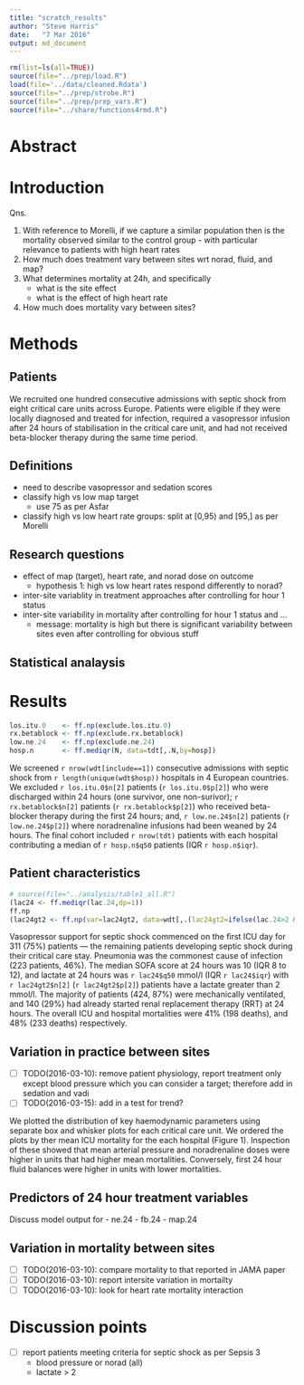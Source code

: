 ```yaml
---
title: "scratch_results"
author: "Steve Harris"
date:	"7 Mar 2016"
output: md_document
---
```


```r
rm(list=ls(all=TRUE))
source(file="../prep/load.R")
load(file='../data/cleaned.Rdata')
source(file="../prep/strobe.R")
source(file="../prep/prep_vars.R")
source(file="../share/functions4rmd.R")
```

# Abstract

# Introduction


Qns.

1. With reference to Morelli, if we capture a similar population then is the mortality observed similar to the control group - with particular relevance to patients with high heart rates
2. How much does treatment vary between sites wrt norad, fluid, and map?
3. What determines mortality at 24h, and specifically
	- what is the site effect
	- what is the effect of high heart rate
3. How much does mortality vary between sites?

# Methods

## Patients

We recruited one hundred consecutive admissions with septic shock from eight critical care units across Europe. Patients were eligible if they were locally diagnosed and treated for infection, required a vasopressor infusion after 24 hours of stabilisation in the critical care unit, and had not received beta-blocker therapy during the same time period.

<!-- Morelli criteria to compare in table

- age < 18
- beta-blockers prior to randomisation
- cardiac index < 2.2 with high LAP
- significant valvular heart disease
 -->

## Definitions

- need to describe vasopressor and sedation scores
- classify high vs low map target
	- use 75 as per Asfar
- classify high vs low heart rate groups: split at [0,95) and [95,] as per Morelli

## Research questions

- effect of map (target), heart rate, and norad dose on outcome
	+ hypothesis 1: high vs low heart rates respond differently to norad?
- inter-site variablity in treatment approaches after controlling for hour 1 status
- inter-site variability in mortality after controlling for hour 1 status and ...
	+ message: mortality is high but there is significant variability between sites  even after controlling for obvious stuff

## Statistical analaysis	



# Results
```r

los.itu.0    <- ff.np(exclude.los.itu.0)
rx.betablock <- ff.np(exclude.rx.betablock)
low.ne.24    <- ff.np(exclude.ne.24)
hosp.n       <- ff.mediqr(N, data=tdt[,.N,by=hosp])
```

We screened `r nrow(wdt[include==1])` consecutive admissions with septic shock from `r length(unique(wdt$hosp))` hospitals in 4 European countries. We excluded `r los.itu.0$n[2]` patients (`r los.itu.0$p[2]`) who were discharged within 24 hours (one survivor, one non-surivor); `r rx.betablock$n[2]` patients (`r rx.betablock$p[2]`) who received beta-blocker therapy during the first 24 hours; and, `r low.ne.24$n[2]` patients (`r low.ne.24$p[2]`) where noradrenaline infusions had been weaned by 24 hours. The final cohort included `r nrow(tdt)` patients with each hospital contributing a median of `r hosp.n$q50` patients (IQR `r hosp.n$iqr`).

## Patient characteristics

```r
# source(file="../analysis/table1_all.R")
(lac24 <- ff.mediqr(lac.24,dp=1))
ff.np
(lac24gt2 <- ff.np(var=lac24gt2, data=wdt[,.(lac24gt2=ifelse(lac.24>2 & !is.na(lac.24),1,0))], dp=0)) 
```
<!-- see Table 1 -->

Vasopressor support for septic shock commenced on the first ICU day for 311 (75%) patients --- the remaining patients developing septic shock during their critical care stay. Pneumonia was the commonest cause of infection (223 patients, 46%). The median SOFA score at 24 hours was 10 (IQR 8 to 12), and lactate at 24 hours was `r lac24$q50` mmol/l (IQR `r lac24$iqr`) with `r lac24gt2$n[2]` (`r lac24gt2$p[2]`) patients have a lactate greater than 2 mmol/l. The majority of patients (424, 87%) were mechanically ventilated, and 140 (29%) had already started renal replacement therapy (RRT) at 24 hours. The overall ICU and hospital mortalities were 41% (198 deaths), and 48% (233 deaths) respectively. 


## Variation in practice between sites

- [ ] TODO(2016-03-10): remove patient physiology, report treatment only except blood pressure which you can consider a target; therefore add in sedation and vadi
- [ ] TODO(2016-03-15): add in a test for trend?

We plotted the distribution of key haemodynamic parameters using separate box and whisker plots for each critical care unit. We ordered the plots by ther mean ICU mortality for the each hospital (Figure 1). Inspection of these showed that mean arterial pressure and noradrenaline doses were higher in units that had higher mean mortalities. Conversely, first 24 hour fluid balances were higher in units with lower mortalities. 

<!-- risk: ecological fallacy -->

<!-- notes:

Now model this

- treatment variables in 1st 24 hours
	+ fluid balance
	+ sedation
	+ noradrenaline use
	+ target blood pressure

- adjust for
	- baseline severity of illness at admission
	- age
	- sex
	- admission diagnosis
	- sepsis by body system
	- control for current
		+ steroid use
		+ other vasopressors
- report variability
	+ site vs residual: how much is accounted for unit level practice

 -->

## Predictors of 24 hour treatment variables

Discuss model output for 
- ne.24
- fb.24
- map.24

## Variation in mortality between sites

- [ ] TODO(2016-03-10): compare mortality to that reported in JAMA paper
- [ ] TODO(2016-03-10): report intersite variation in mortailty
- [ ] TODO(2016-03-10): look for heart rate mortality interaction





# Discussion points

- [ ] report patients meeting criteria for septic shock as per Sepsis 3
	- blood pressure or norad (all)
	- lactate > 2
